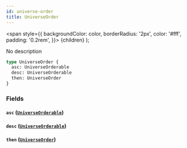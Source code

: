 ```yaml
---
id: universe-order
title: UniverseOrder
---
```


<span
style={{
      backgroundColor: color,
      borderRadius: '2px',
      color: '#fff',
      padding: '0.2rem',
    }}>
{children}
</span>
);

No description

```graphql
type UniverseOrder {
  asc: UniverseOrderable
  desc: UniverseOrderable
  then: UniverseOrder
}
```

### Fields

#### `asc` ([`UniverseOrderable`](/docs/schema/enums/universe-orderable))

#### `desc` ([`UniverseOrderable`](/docs/schema/enums/universe-orderable))

#### `then` ([`UniverseOrder`](/docs/schema/inputs/universe-order))
